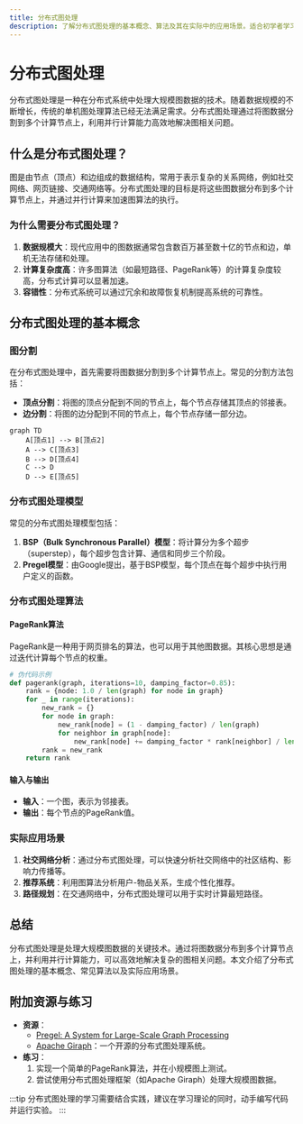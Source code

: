 ```yaml
---
title: 分布式图处理
description: 了解分布式图处理的基本概念、算法及其在实际中的应用场景。适合初学者学习并行与分布式算法。
---
```


# 分布式图处理

分布式图处理是一种在分布式系统中处理大规模图数据的技术。随着数据规模的不断增长，传统的单机图处理算法已经无法满足需求。分布式图处理通过将图数据分割到多个计算节点上，利用并行计算能力高效地解决图相关问题。

## 什么是分布式图处理？

图是由节点（顶点）和边组成的数据结构，常用于表示复杂的关系网络，例如社交网络、网页链接、交通网络等。分布式图处理的目标是将这些图数据分布到多个计算节点上，并通过并行计算来加速图算法的执行。

### 为什么需要分布式图处理？

1. **数据规模大**：现代应用中的图数据通常包含数百万甚至数十亿的节点和边，单机无法存储和处理。
2. **计算复杂度高**：许多图算法（如最短路径、PageRank等）的计算复杂度较高，分布式计算可以显著加速。
3. **容错性**：分布式系统可以通过冗余和故障恢复机制提高系统的可靠性。

## 分布式图处理的基本概念

### 图分割

在分布式图处理中，首先需要将图数据分割到多个计算节点上。常见的分割方法包括：

- **顶点分割**：将图的顶点分配到不同的节点上，每个节点存储其顶点的邻接表。
- **边分割**：将图的边分配到不同的节点上，每个节点存储一部分边。

```mermaid
graph TD
    A[顶点1] --> B[顶点2]
    A --> C[顶点3]
    B --> D[顶点4]
    C --> D
    D --> E[顶点5]
```

### 分布式图处理模型

常见的分布式图处理模型包括：

1. **BSP（Bulk Synchronous Parallel）模型**：将计算分为多个超步（superstep），每个超步包含计算、通信和同步三个阶段。
2. **Pregel模型**：由Google提出，基于BSP模型，每个顶点在每个超步中执行用户定义的函数。

### 分布式图处理算法

#### PageRank算法

PageRank是一种用于网页排名的算法，也可以用于其他图数据。其核心思想是通过迭代计算每个节点的权重。

```python
# 伪代码示例
def pagerank(graph, iterations=10, damping_factor=0.85):
    rank = {node: 1.0 / len(graph) for node in graph}
    for _ in range(iterations):
        new_rank = {}
        for node in graph:
            new_rank[node] = (1 - damping_factor) / len(graph)
            for neighbor in graph[node]:
                new_rank[node] += damping_factor * rank[neighbor] / len(graph[neighbor])
        rank = new_rank
    return rank
```

#### 输入与输出

- **输入**：一个图，表示为邻接表。
- **输出**：每个节点的PageRank值。

### 实际应用场景

1. **社交网络分析**：通过分布式图处理，可以快速分析社交网络中的社区结构、影响力传播等。
2. **推荐系统**：利用图算法分析用户-物品关系，生成个性化推荐。
3. **路径规划**：在交通网络中，分布式图处理可以用于实时计算最短路径。

## 总结

分布式图处理是处理大规模图数据的关键技术。通过将图数据分布到多个计算节点上，并利用并行计算能力，可以高效地解决复杂的图相关问题。本文介绍了分布式图处理的基本概念、常见算法以及实际应用场景。

## 附加资源与练习

- **资源**：
  - [Pregel: A System for Large-Scale Graph Processing](https://research.google/pubs/pub37252/)
  - [Apache Giraph](https://giraph.apache.org/)：一个开源的分布式图处理系统。
- **练习**：
  1. 实现一个简单的PageRank算法，并在小规模图上测试。
  2. 尝试使用分布式图处理框架（如Apache Giraph）处理大规模图数据。

:::tip
分布式图处理的学习需要结合实践，建议在学习理论的同时，动手编写代码并运行实验。
:::